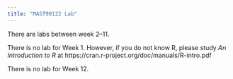 ```yaml
---
title: "MAST90122 Lab"
---
```


There are labs between week 2--11. 

There is no lab for Week 1. However, if you do not know R, please study *An Introduction to R* at https://cran.r-project.org/doc/manuals/R-intro.pdf

There is no lab for Week 12. 